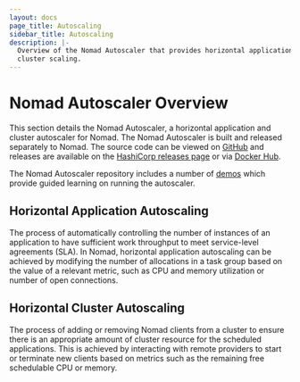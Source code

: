 ```yaml
---
layout: docs
page_title: Autoscaling
sidebar_title: Autoscaling
description: |-
  Overview of the Nomad Autoscaler that provides horizontal application and
  cluster scaling.
---
```


# Nomad Autoscaler Overview

This section details the Nomad Autoscaler, a horizontal application and cluster
autoscaler for Nomad. The Nomad Autoscaler is built and released separately to
Nomad. The source code can be viewed on [GitHub][autoscaler_github] and releases
are available on the [HashiCorp releases page][autoscaler_releases] or via
[Docker Hub][autoscaler_dockerhub].

The Nomad Autoscaler repository includes a number of [demos][autoscaler_demo]
which provide guided learning on running the autoscaler.

## Horizontal Application Autoscaling

The process of automatically controlling the number of instances of an application
to have sufficient work throughput to meet service-level agreements (SLA). In
Nomad, horizontal application autoscaling can be achieved by modifying the number
of allocations in a task group based on the value of a relevant metric, such as
CPU and memory utilization or number of open connections.

## Horizontal Cluster Autoscaling

The process of adding or removing Nomad clients from a cluster to ensure there
is an appropriate amount of cluster resource for the scheduled applications.
This is achieved by interacting with remote providers to start or terminate new
clients based on metrics such as the remaining free schedulable CPU or memory.

[autoscaler_github]: https://github.com/hashicorp/nomad-autoscaler
[autoscaler_releases]: https://releases.hashicorp.com/nomad-autoscaler/
[autoscaler_dockerhub]: https://hub.docker.com/repository/docker/hashicorp/nomad-autoscaler
[autoscaler_demo]: https://github.com/hashicorp/nomad-autoscaler/tree/master/demo
